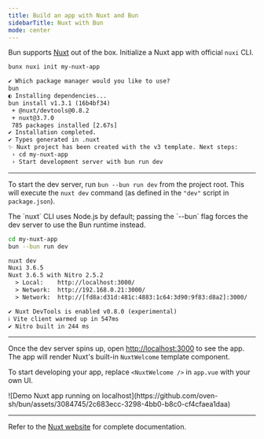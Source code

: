 ---
title: Build an app with Nuxt and Bun
sidebarTitle: Nuxt with Bun
mode: center
---

Bun supports [Nuxt](https://nuxt.com) out of the box. Initialize a Nuxt app with official `nuxi` CLI.

```sh terminal icon="terminal"
bunx nuxi init my-nuxt-app
```

```txt
✔ Which package manager would you like to use?
bun
◐ Installing dependencies...
bun install v1.3.1 (16b4bf34)
 + @nuxt/devtools@0.8.2
 + nuxt@3.7.0
 785 packages installed [2.67s]
✔ Installation completed.
✔ Types generated in .nuxt
✨ Nuxt project has been created with the v3 template. Next steps:
 › cd my-nuxt-app
 › Start development server with bun run dev
```

---

To start the dev server, run `bun --bun run dev` from the project root. This will execute the `nuxt dev` command (as defined in the `"dev"` script in `package.json`).

<Note>
  The `nuxt` CLI uses Node.js by default; passing the `--bun` flag forces the dev server to use the Bun runtime instead.
</Note>

```sh terminal icon="terminal"
cd my-nuxt-app
bun --bun run dev
```

```txt
nuxt dev
Nuxi 3.6.5
Nuxt 3.6.5 with Nitro 2.5.2
  > Local:    http://localhost:3000/
  > Network:  http://192.168.0.21:3000/
  > Network:  http://[fd8a:d31d:481c:4883:1c64:3d90:9f83:d8a2]:3000/

✔ Nuxt DevTools is enabled v0.8.0 (experimental)
ℹ Vite client warmed up in 547ms
✔ Nitro built in 244 ms
```

---

Once the dev server spins up, open [http://localhost:3000](http://localhost:3000) to see the app. The app will render Nuxt's built-in `NuxtWelcome` template component.

To start developing your app, replace `<NuxtWelcome />` in `app.vue` with your own UI.

<Frame>
  ![Demo Nuxt app running on
  localhost](https://github.com/oven-sh/bun/assets/3084745/2c683ecc-3298-4bb0-b8c0-cf4cfaea1daa)
</Frame>

---

Refer to the [Nuxt website](https://nuxt.com/docs) for complete documentation.
